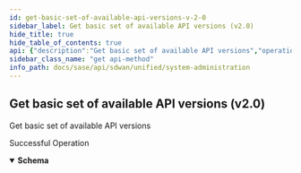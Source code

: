 ```yaml
---
id: get-basic-set-of-available-api-versions-v-2-0
sidebar_label: Get basic set of available API versions (v2.0)
hide_title: true
hide_table_of_contents: true
api: {"description":"Get basic set of available API versions","operationId":"get-sdwan-v2.0-api-api_versions","responses":{"200":{"content":{"application/json":{"schema":{"properties":{"api_versions":{"type":"object"},"id":{"description":"Id","type":"string"}},"required":["api_versions"]}}},"description":"Successful Operation"}},"tags":["System Administration"],"parameters":[],"method":"get","path":"/sdwan/v2.0/api/api_versions","servers":[{"url":"/"}],"info":{"contact":{},"description":"List of APIs used to manage the operators, IDPs, users, base roles, base permissions,  password change, sign up, and client roles, base roles.","title":"System Administration","version":"Latest"},"postman":{"name":"Get basic set of available API versions (v2.0)","description":{"content":"Get basic set of available API versions","type":"text/plain"},"url":{"path":["sdwan","v2.0","api","api_versions"],"host":["{{baseUrl}}"],"query":[],"variable":[]},"header":[{"key":"Accept","value":"application/json"}],"method":"GET"}}
sidebar_class_name: "get api-method"
info_path: docs/sase/api/sdwan/unified/system-administration
---
```



## Get basic set of available API versions (v2.0)



Get basic set of available API versions

<div><ApiTabs><TabItem label={"200"} value={"200"}><div>

Successful Operation

</div><div><details style={{}} data-collapsed={false} open={true}><summary style={{"textAlign":"left"}}><strong>Schema</strong></summary><div style={{"textAlign":"left","marginLeft":"1rem"}}></div><ul style={{"marginLeft":"1rem"}}><SchemaItem collapsible={false} name={"api_versions"} required={true} schemaDescription={undefined} schemaName={"object"} qualifierMessage={undefined}></SchemaItem><SchemaItem collapsible={false} name={"id"} required={false} schemaDescription={"Id"} schemaName={"string"} qualifierMessage={undefined}></SchemaItem></ul></details></div></TabItem></ApiTabs></div>
      